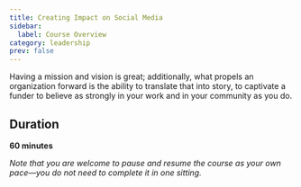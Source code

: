```yaml
---
title: Creating Impact on Social Media
sidebar:
  label: Course Overview
category: leadership
prev: false
---
```


Having a mission and vision is great; additionally, what propels an organization forward is the ability to translate that into story, to captivate a funder to believe as strongly in your work and in your community as you do.

## Duration

**60 minutes**

_Note that you are welcome to pause and resume the course as your own pace—you do not need to complete it in one sitting._
